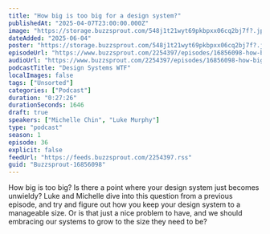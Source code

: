 ```yaml
---
title: "How big is too big for a design system?"
publishedAt: "2025-04-07T23:00:00.000Z"
image: "https://storage.buzzsprout.com/548j1t21wyt69pkbpxx06cq2bj7f?.jpg"
dateAdded: "2025-06-04"
poster: "https://storage.buzzsprout.com/548j1t21wyt69pkbpxx06cq2bj7f?.jpg"
episodeUrl: "https://www.buzzsprout.com/2254397/episodes/16856098-how-big-is-too-big-for-a-design-system.mp3"
audioUrl: "https://www.buzzsprout.com/2254397/episodes/16856098-how-big-is-too-big-for-a-design-system.mp3"
podcastTitle: "Design Systems WTF"
localImages: false
tags: ["Unsorted"]
categories: ["Podcast"]
duration: "0:27:26"
durationSeconds: 1646
draft: true
speakers: ["Michelle Chin", "Luke Murphy"]
type: "podcast"
season: 1
episode: 36
explicit: false
feedUrl: "https://feeds.buzzsprout.com/2254397.rss"
guid: "Buzzsprout-16856098"
---
```

How big is too big? Is there a point where your design system just becomes unwieldy? Luke and Michelle dive into this question from a previous episode, and try and figure out how you keep your design system to a manageable size. Or is that just a nice problem to have, and we should embracing our systems to grow to the size they need to be?
